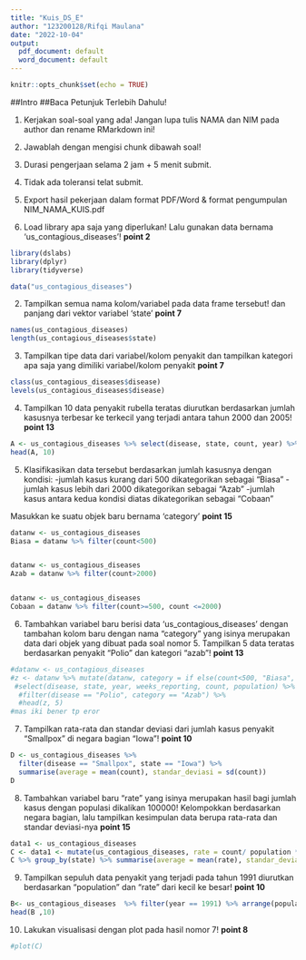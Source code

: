 ```yaml
---
title: "Kuis_DS_E"
author: "123200128/Rifqi Maulana"
date: "2022-10-04"
output:
  pdf_document: default
  word_document: default
---
```


```r
knitr::opts_chunk$set(echo = TRUE)
```

##Intro
##Baca Petunjuk Terlebih Dahulu!

1. Kerjakan soal-soal yang ada! Jangan lupa tulis NAMA dan NIM pada author dan rename RMarkdown ini!
2. Jawablah dengan mengisi chunk dibawah soal!
3. Durasi pengerjaan selama 2 jam + 5 menit submit.
4. Tidak ada toleransi telat submit.
5. Export hasil pekerjaan dalam format PDF/Word & format pengumpulan NIM_NAMA_KUIS.pdf 

1. Load library apa saja yang diperlukan! Lalu gunakan data bernama 'us_contagious_diseases'! **point 2**
```r
library(dslabs)
library(dplyr)
library(tidyverse)

data("us_contagious_diseases")
```

2. Tampilkan semua nama kolom/variabel pada data frame tersebut! dan panjang dari vektor variabel 'state' **point 7**
```r
names(us_contagious_diseases)
length(us_contagious_diseases$state)


```

3. Tampilkan tipe data dari variabel/kolom penyakit dan tampilkan kategori apa saja yang dimiliki variabel/kolom penyakit **point 7**
```r
class(us_contagious_diseases$disease) 
levels(us_contagious_diseases$disease)

```

4. Tampilkan 10 data penyakit rubella teratas diurutkan berdasarkan jumlah kasusnya terbesar ke terkecil yang terjadi antara tahun 2000 dan 2005! **point 13**
```r
A <- us_contagious_diseases %>% select(disease, state, count, year) %>% filter(disease == "Rubella", year >= 2000, year <= 2005) %>% arrange(desc(count)) 
head(A, 10)

```

5. Klasifikasikan data tersebut berdasarkan jumlah kasusnya dengan kondisi:
-jumlah kasus kurang dari 500 dikategorikan sebagai "Biasa"
-jumlah kasus lebih dari 2000 dikategorikan sebagai "Azab"
-jumlah kasus antara kedua kondisi diatas dikategorikan sebagai "Cobaan"

Masukkan ke suatu objek baru bernama 'category' **point 15**

```r
datanw <- us_contagious_diseases
Biasa = datanw %>% filter(count<500)


datanw <- us_contagious_diseases
Azab = datanw %>% filter(count>2000)


datanw <- us_contagious_diseases
Cobaan = datanw %>% filter(count>=500, count <=2000)


```

6. Tambahkan variabel baru berisi data 'us_contagious_diseases' dengan tambahan kolom baru dengan nama "category" yang isinya merupakan data dari objek yang dibuat pada soal nomor 5. Tampilkan 5 data teratas berdasarkan penyakit "Polio" dan kategori "azab"! **point 13**
```r
#datanw <- us_contagious_diseases 
#z <- datanw %>% mutate(datanw, category = if else(count<500, "Biasa", if else(count >2000, "Azab", "Cobaan"))) %>%
 #select(disease, state, year, weeks_reporting, count, population) %>% 
  #filter(disease == "Polio", category == "Azab") %>%
  #head(z, 5)
#mas iki bener tp eror

```

7. Tampilkan rata-rata dan standar deviasi dari jumlah kasus penyakit "Smallpox" di negara bagian "Iowa"! **point 10**
```r
D <- us_contagious_diseases %>% 
  filter(disease == "Smallpox", state == "Iowa") %>% 
  summarise(average = mean(count), standar_deviasi = sd(count))
D

```

8. Tambahkan variabel baru "rate" yang isinya merupakan hasil bagi jumlah kasus dengan populasi dikalikan 100000! Kelompokkan berdasarkan negara bagian, lalu tampilkan kesimpulan data berupa rata-rata dan standar deviasi-nya **point 15**
```r
data1 <- us_contagious_diseases
C <- data1 <- mutate(us_contagious_diseases, rate = count/ population * 100000)
C %>% group_by(state) %>% summarise(average = mean(rate), standar_deviasi = sd(rate))


```

9. Tampilkan sepuluh data penyakit yang terjadi pada tahun 1991 diurutkan berdasarkan "population" dan "rate" dari kecil ke besar! **point 10**
```r
B<- us_contagious_diseases  %>% filter(year == 1991) %>% arrange(population)
head(B ,10)
```


10. Lakukan visualisasi dengan plot pada hasil nomor 7! **point 8**
```r
#plot(C)

```
